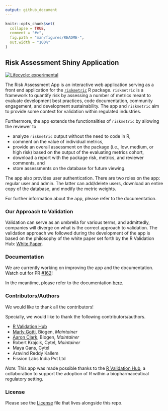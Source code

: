 ```yaml
---
output: github_document
---
```


<!-- README.md is generated from README.Rmd. Please edit that file -->

```r
knitr::opts_chunk$set(
  collapse = TRUE,
  comment = "#>",
  fig.path = "man/figures/README-",
  out.width = "100%"
)
```

## Risk Assessment Shiny Application

<!-- badges: start -->
  [![Lifecycle: experimental](https://img.shields.io/badge/lifecycle-experimental-orange.svg)](https://lifecycle.r-lib.org/articles/stages.html#experimental)
  <!-- badges: end -->

The Risk Assessment App is an interactive web application serving as a front end
application for the [`riskmetric`](https://github.com/pharmaR/riskmetric) R package. `riskmetric` is a framework to quantify risk by assessing a number of
metrics meant to evaluate development best practices, code documentation,
community engagement, and development sustainability. The app and `riskmetric`
aim to provide some context for validation within regulated industries.

Furthermore, the app extends the functionalities of `riskmetric` by allowing
the reviewer to

- analyze `riskmetric` output without the need to code in R,
- comment on the value of individual metrics,
- provide an overall assessment on the package (i.e., low, medium, or high risk)
based on the output of the evaluating metrics cohort,
- download a report with the package risk, metrics, and reviewer comments, and
- store assessments on the database for future viewing.

The app also provides user authentication. There are two roles on the app:
regular user and admin. The latter can add/delete users,
download an entire copy of the database, and modify the metric weights.

For further information about the app, please refer to the documentation.

<!---------------------------------------------------------------------------->
<!---------------------------------------------------------------------------->

### Our Approach to Validation

Validation can serve as an umbrella for various terms, and admittedly,
companies will diverge on what is the correct approach to validation. The 
validation approach we followed during the development of the app is
based on the philosophy of the white paper set forth by the
R Validation Hub: [White Paper](https://www.pharmar.org/white-paper/).

<!---------------------------------------------------------------------------->
<!---------------------------------------------------------------------------->

### Documentation

We are currently working on improving the app and the documentation. Watch out for PR [#162](https://github.com/pharmaR/risk_assessment/pull/162)!

In the meantime, please refer to the documentation <a href="https://pharmar.github.io/risk_assessment/Managing_Userids_and_Passwords" target="_blank">here</a>.

<!---------------------------------------------------------------------------->
<!---------------------------------------------------------------------------->

### Contributors/Authors

We would like to thank all the contributors!

Specially, we would like to thank the following contributors/authors.

- [R Validation Hub](https://www.pharmar.org)
- [Marly Gotti](https://www.marlygotti.com), Biogen, *Maintainer*
- [Aaron Clark](https://www.linkedin.com/in/dataaaronclark/), Biogen, *Maintainer*
- Robert Krajcik, Cytel, *Maintainer*
- Maya Gans, Cytel
- Aravind Reddy Kallem
- Fission Labs India Pvt Ltd

_Note:_ This app was made possible thanks to the [R Validation Hub](https://www.pharmar.org/about/), a collaboration to support the adoption
of R within a biopharmaceutical regulatory setting.

<!---------------------------------------------------------------------------->
<!---------------------------------------------------------------------------->

### License

Please see the [License](LICENSE.md) file that lives alongside this repo.